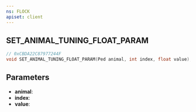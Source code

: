```yaml
---
ns: FLOCK
apiset: client
---
```

## SET_ANIMAL_TUNING_FLOAT_PARAM

```c
// 0xCBDA22C87977244F
void SET_ANIMAL_TUNING_FLOAT_PARAM(Ped animal, int index, float value);
```


## Parameters
* **animal**:
* **index**:
* **value**: